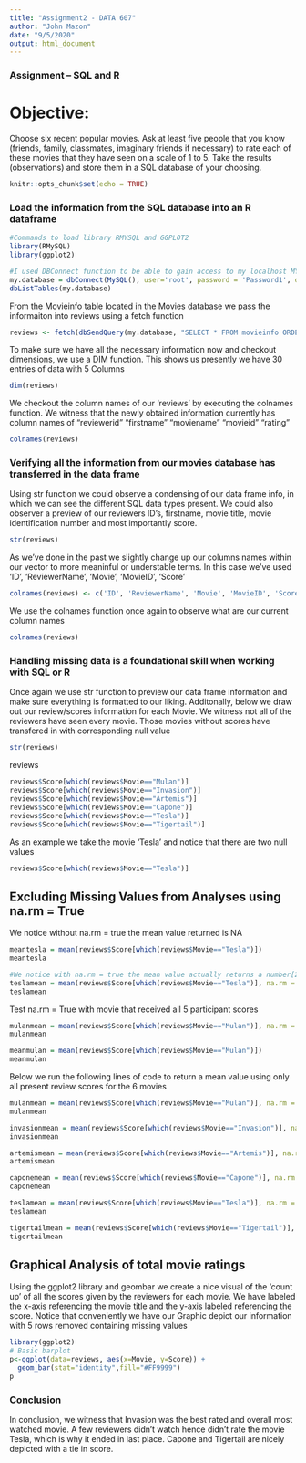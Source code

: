 ---
title: "Assignment2 - DATA 607"
author: "John Mazon"
date: "9/5/2020"
output: html_document
---
### Assignment – SQL and R
# Objective: 
Choose six recent popular movies.  Ask at least five people that you know (friends, family, classmates, imaginary friends if necessary) to rate each of these movies that they have seen on a scale of 1 to 5.  Take the results (observations) and store them in a SQL database of your choosing.

```{r setup, include=FALSE}
knitr::opts_chunk$set(echo = TRUE)
```

### Load the information from the SQL database into an R dataframe
```{r}
#Commands to load library RMYSQL and GGPLOT2
library(RMySQL)
library(ggplot2)

#I used DBConnect function to be able to gain access to my localhost MYSQL database "movies"
my.database = dbConnect(MySQL(), user='root', password = 'Password1', dbname='movies', host='localhost')
dbListTables(my.database)
```
From the Movieinfo table located in the Movies database we pass the informaiton into reviews using a fetch function
```{r}
reviews <- fetch(dbSendQuery(my.database, "SELECT * FROM movieinfo ORDER BY movieid"))
```

To make sure we have all the necessary information now and checkout dimensions, we use a DIM function. This shows us presently we have 30 entries of data with 5 Columns
```{r}
dim(reviews)
```
We checkout the column names of our 'reviews' by executing the colnames function. We witness that the newly obtained information currently has column names of "reviewerid" "firstname"  "moviename"  "movieid"    "rating"
```{r}
colnames(reviews)
```
### Verifying all the information from our movies database has transferred in the data frame
Using str function we could observe a condensing of our data frame info, in which we can see the different SQL data types present. We could also observer a preview of our reviewers ID's, firstname, movie title, movie identification number and most importantly score.  
```{r}
str(reviews)
```

As we've done in the past we slightly change up our columns names within our vector to more meaninful or understable terms. In this case we've used 'ID', 'ReviewerName', 'Movie', 'MovieID', 'Score'
```{r}
colnames(reviews) <- c('ID', 'ReviewerName', 'Movie', 'MovieID', 'Score')
```

We use the colnames function once again to observe what are our current column names
```{r}
colnames(reviews)
```
### Handling missing data is a foundational skill when working with SQL or R
Once again we use str function to preview our data frame information and make sure everything is formatted to our liking. Additonally, below we draw out our review/scores information for each Movie. We witness not all of the reviewers have seen every movie. Those movies without scores have transfered in with corresponding null value
```{r}
str(reviews)
```

reviews
```{r}
reviews$Score[which(reviews$Movie=="Mulan")]
reviews$Score[which(reviews$Movie=="Invasion")]
reviews$Score[which(reviews$Movie=="Artemis")]
reviews$Score[which(reviews$Movie=="Capone")]
reviews$Score[which(reviews$Movie=="Tesla")]
reviews$Score[which(reviews$Movie=="Tigertail")]
```

As an example we take the movie 'Tesla' and notice that there are two null values
```{r}
reviews$Score[which(reviews$Movie=="Tesla")]
```
## Excluding Missing Values from Analyses using na.rm = True
We notice without na.rm = true the mean value returned is NA
```{r}
meantesla = mean(reviews$Score[which(reviews$Movie=="Tesla")])
meantesla

#We notice with na.rm = true the mean value actually returns a number[2.3333]
teslamean = mean(reviews$Score[which(reviews$Movie=="Tesla")], na.rm = TRUE)
teslamean

```

Test na.rm = True with movie that received all 5 participant scores
```{r}
mulanmean = mean(reviews$Score[which(reviews$Movie=="Mulan")], na.rm = TRUE)
mulanmean

meanmulan = mean(reviews$Score[which(reviews$Movie=="Mulan")])
meanmulan
```

Below we run the following lines of code to return a mean value using only all present review scores for the 6 movies
```{r}
mulanmean = mean(reviews$Score[which(reviews$Movie=="Mulan")], na.rm = TRUE)
mulanmean

invasionmean = mean(reviews$Score[which(reviews$Movie=="Invasion")], na.rm = TRUE)
invasionmean

artemismean = mean(reviews$Score[which(reviews$Movie=="Artemis")], na.rm = TRUE)
artemismean

caponemean = mean(reviews$Score[which(reviews$Movie=="Capone")], na.rm = TRUE)
caponemean

teslamean = mean(reviews$Score[which(reviews$Movie=="Tesla")], na.rm = TRUE)
teslamean

tigertailmean = mean(reviews$Score[which(reviews$Movie=="Tigertail")], na.rm = TRUE)
tigertailmean

```




## Graphical Analysis of total movie ratings
Using the ggplot2 library and geombar we create a nice visual of the 'count up' of all the scores given by the reviewers for each movie. We have labeled the x-axis referencing the movie title and the y-axis labeled referencing the score. Notice that conveniently we have our Graphic depict our information with 5 rows removed containing missing values
```{r}
library(ggplot2)
# Basic barplot
p<-ggplot(data=reviews, aes(x=Movie, y=Score)) +
  geom_bar(stat="identity",fill="#FF9999")
p

```


### Conclusion

In conclusion, we witness that Invasion was the best rated and overall most watched movie. A few reviewers didn't watch hence didn't rate the movie Tesla, which is why it ended in last place. Capone and Tigertail are nicely depicted with a tie in score. 